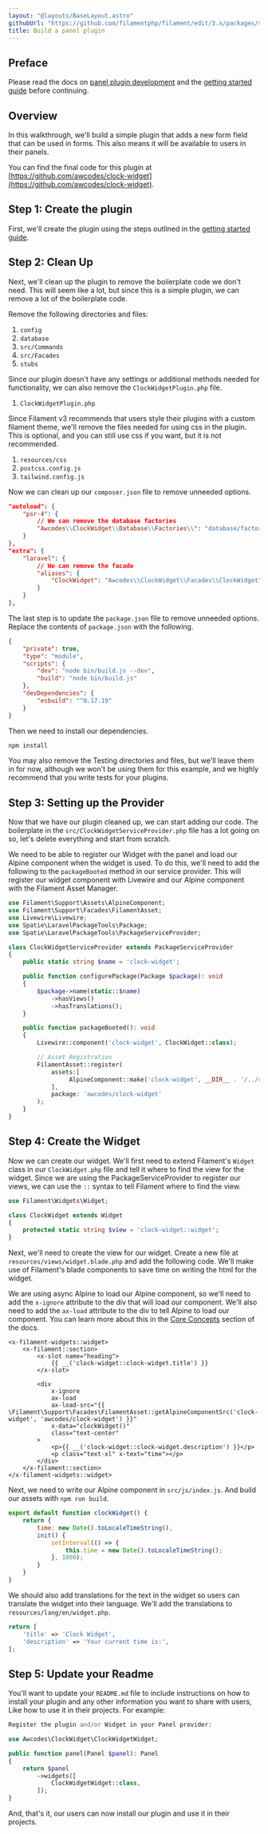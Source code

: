 ```yaml
---
layout: "@layouts/BaseLayout.astro"
githubUrl: "https://github.com/filamentphp/filament/edit/3.x/packages/support/docs/08-plugins/02-build-a-panel-plugin.md"
title: Build a panel plugin
---
```


## Preface

Please read the docs on [panel plugin development](/docs/3.x/panels/plugins) and the [getting started guide](/docs/3.x/support/plugins/getting-started) before continuing.

## Overview

In this walkthrough, we'll build a simple plugin that adds a new form field that can be used in forms. This also means it will be available to users in their panels.

You can find the final code for this plugin at [https://github.com/awcodes/clock-widget](https://github.com/awcodes/clock-widget).

## Step 1: Create the plugin

First, we'll create the plugin using the steps outlined in the [getting started guide](/docs/3.x/support/plugins/getting-started#creating-a-plugin).

## Step 2: Clean Up

Next, we'll clean up the plugin to remove the boilerplate code we don't need. This will seem like a lot, but since this is a simple plugin, we can remove a lot of the boilerplate code.

Remove the following directories and files:
1. `config`
1. `database`
1. `src/Commands`
1. `src/Facades`
1. `stubs`

Since our plugin doesn't have any settings or additional methods needed for functionality, we can also remove the `ClockWidgetPlugin.php` file.

1. `ClockWidgetPlugin.php`

Since Filament v3 recommends that users style their plugins with a custom filament theme, we'll remove the files needed for using css in the plugin. This is optional, and you can still use css if you want, but it is not recommended.

1. `resources/css`
1. `postcss.config.js`
1. `tailwind.config.js`

Now we can clean up our `composer.json` file to remove unneeded options.

```json
"autoload": {
    "psr-4": {
        // We can remove the database factories
        "Awcodes\\ClockWidget\\Database\\Factories\\": "database/factories/"
    }
},
"extra": {
    "laravel": {
        // We can remove the facade
        "aliases": {
            "ClockWidget": "Awcodes\\ClockWidget\\Facades\\ClockWidget"
        }
    }
},
```

The last step is to update the `package.json` file to remove unneeded options. Replace the contents of `package.json` with the following.

```json
{
    "private": true,
    "type": "module",
    "scripts": {
        "dev": "node bin/build.js --dev",
        "build": "node bin/build.js"
    },
    "devDependencies": {
        "esbuild": "^0.17.19"
    }
}
```

Then we need to install our dependencies.

```bash
npm install
```

You may also remove the Testing directories and files, but we'll leave them in for now, although we won't be using them for this example, and we highly recommend that you write tests for your plugins.

## Step 3: Setting up the Provider

Now that we have our plugin cleaned up, we can start adding our code. The boilerplate in the `src/ClockWidgetServiceProvider.php` file has a lot going on so, let's delete everything and start from scratch.

We need to be able to register our Widget with the panel and load our Alpine component when the widget is used. To do this, we'll need to add the following to the `packageBooted` method in our service provider. This will register our widget component with Livewire and our Alpine component with the Filament Asset Manager.

```php
use Filament\Support\Assets\AlpineComponent;
use Filament\Support\Facades\FilamentAsset;
use Livewire\Livewire;
use Spatie\LaravelPackageTools\Package;
use Spatie\LaravelPackageTools\PackageServiceProvider;

class ClockWidgetServiceProvider extends PackageServiceProvider
{
    public static string $name = 'clock-widget';

    public function configurePackage(Package $package): void
    {
        $package->name(static::$name)
            ->hasViews()
            ->hasTranslations();
    }

    public function packageBooted(): void
    {
        Livewire::component('clock-widget', ClockWidget::class);

        // Asset Registration
        FilamentAsset::register(
            assets:[
                 AlpineComponent::make('clock-widget', __DIR__ . '/../resources/dist/clock-widget.js'),
            ],
            package: 'awcodes/clock-widget'
        );
    }
}
```

## Step 4: Create the Widget

Now we can create our widget. We'll first need to extend Filament's `Widget` class in our `ClockWidget.php` file and tell it where to find the view for the widget. Since we are using the PackageServiceProvider to register our views, we can use the `::` syntax to tell Filament where to find the view.

```php
use Filament\Widgets\Widget;

class ClockWidget extends Widget
{
    protected static string $view = 'clock-widget::widget';
}
```

Next, we'll need to create the view for our widget. Create a new file at `resources/views/widget.blade.php` and add the following code. We'll make use of Filament's blade components to save time on writing the html for the widget.

We are using async Alpine to load our Alpine component, so we'll need to add the `x-ignore` attribute to the div that will load our component. We'll also need to add the `ax-load` attribute to the div to tell Alpine to load our component. You can learn more about this in the [Core Concepts](/docs/3.x/support/plugins/core-concepts#alpine-components) section of the docs.

```blade
<x-filament-widgets::widget>
    <x-filament::section>
        <x-slot name="heading">
            {{ __('clock-widget::clock-widget.title') }}
        </x-slot>

        <div
            x-ignore
            ax-load
            ax-load-src="{{ \Filament\Support\Facades\FilamentAsset::getAlpineComponentSrc('clock-widget', 'awcodes/clock-widget') }}"
            x-data="clockWidget()"
            class="text-center"
        >
            <p>{{ __('clock-widget::clock-widget.description') }}</p>
            <p class="text-xl" x-text="time"></p>
        </div>
    </x-filament::section>
</x-filament-widgets::widget>
```

Next, we need to write our Alpine component in `src/js/index.js`. And build our assets with `npm run build`.

```js
export default function clockWidget() {
    return {
        time: new Date().toLocaleTimeString(),
        init() {
            setInterval(() => {
                this.time = new Date().toLocaleTimeString();
            }, 1000);
        }
    }
}
```

We should also add translations for the text in the widget so users can translate the widget into their language. We'll add the translations to `resources/lang/en/widget.php`.

```php
return [
    'title' => 'Clock Widget',
    'description' => 'Your current time is:',
];
```

## Step 5: Update your Readme

You'll want to update your `README.md` file to include instructions on how to install your plugin and any other information you want to share with users, Like how to use it in their projects. For example:

```php
Register the plugin and/or Widget in your Panel provider:

use Awcodes\ClockWidget\ClockWidgetWidget;

public function panel(Panel $panel): Panel
{
    return $panel
        ->widgets([
            ClockWidgetWidget::class,
        ]);
}
```

And, that's it, our users can now install our plugin and use it in their projects.
